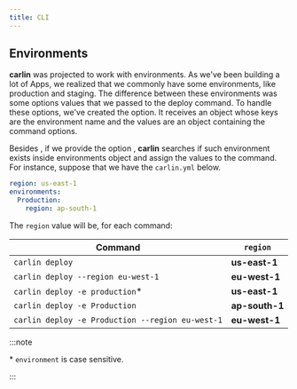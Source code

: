 ```yaml
---
title: CLI
---
```




## Environments

**carlin** was projected to work with environments. As we've been building a lot of Apps, we realized that we commonly have some environments, like production and staging. The difference between these environments was some options values that we passed to the deploy command. To handle these options, we've created the <OptionAliasesInline option="environments" options={carlin.options.cli} /> option. It receives an object whose keys are the environment name and the values are an object containing the command options.

Besides <OptionAliasesInline option="environments" options={carlin.options.cli} />, if we provide the option <OptionAliasesInline option="environment" options={carlin.options.cli} />, **carlin** searches if such environment exists inside environments object and assign the values to the command. For instance, suppose that we have the `carlin.yml` below.

```yaml title="carlin.yml"
region: us-east-1
environments:
  Production:
    region: ap-south-1
```

The `region` value will be, for each command:

| Command                                          | `region`       |
| ------------------------------------------------ | -------------- |
| `carlin deploy`                                  | **us-east-1**  |
| `carlin deploy --region eu-west-1`               | **eu-west-1**  |
| `carlin deploy -e production`\*                  | **us-east-1**  |
| `carlin deploy -e Production`                    | **ap-south-1** |
| `carlin deploy -e Production --region eu-west-1` | **eu-west-1**  |

:::note

\* `environment` is case sensitive.

:::
